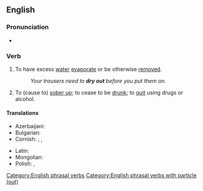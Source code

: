 {{also|dryout}}
==English==

===Pronunciation===
* {{audio|en|en-au-dry out.ogg|Audio (AU)}}

===Verb===
{{en-verb|*}}

# To have excess [[water]] [[evaporate]] or be otherwise [[remove]]d.
#: ''Your trousers need to '''dry out''' before you put them on.''
# {{lb|en|colloquial|ambitransitive|idiomatic}} To (cause to) [[sober up]]; to cease to be [[drunk]]; to [[quit]] using drugs or alcohol.

====Translations====
{{trans-top|to have excess water evaporate}}
* Azerbaijani: {{t+|az|qurumaq}}
* Bulgarian: {{t+|bg|изсъ́хвам|impf}}
* Cornish: {{t|kw|deseha}}, {{t|kw|desegha}}, {{t|kw|desygha}} {{qualifier|Kernewek Kemmyn}}
{{trans-mid}}
* Latin: {{t|la|arēscō}}
* Mongolian: {{t+|mn|хатаах|sc=Cyrl}}
* Polish: {{t|pl|wysuszać|impf}}, {{t+|pl|wysuszyć|pf}}
{{trans-bottom}}

[[Category:English phrasal verbs]]
[[Category:English phrasal verbs with particle (out)]]